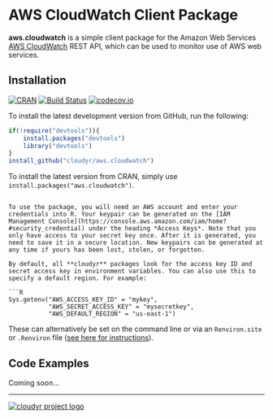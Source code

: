 # AWS CloudWatch Client Package #

**aws.cloudwatch** is a simple client package for the Amazon Web Services [AWS CloudWatch](http://aws.amazon.com/awscloudwatch/) REST API, which can be used to monitor use of AWS web services.

## Installation ##

[![CRAN](http://www.r-pkg.org/badges/version/aws.cloudwatch)](http://cran.r-project.org/package=aws.cloudwatch)
[![Build Status](https://travis-ci.org/cloudyr/aws.cloudwatch.png?branch=master)](https://travis-ci.org/cloudyr/aws.cloudwatch) [![codecov.io](http://codecov.io/github/cloudyr/aws.cloudwatch/coverage.svg?branch=master)](http://codecov.io/github/cloudyr/aws.cloudwatch?branch=master)

To install the latest development version from GitHub, run the following:

```R
if(!require("devtools")){
    install.packages("devtools")
    library("devtools")
}
install_github("cloudyr/aws.cloudwatch")
```

To install the latest version from CRAN, simply use `install.packages("aws.cloudwatch")`.
```

To use the package, you will need an AWS account and enter your credentials into R. Your keypair can be generated on the [IAM Management Console](https://console.aws.amazon.com/iam/home?#security_credential) under the heading *Access Keys*. Note that you only have access to your secret key once. After it is generated, you need to save it in a secure location. New keypairs can be generated at any time if yours has been lost, stolen, or forgotten. 

By default, all **cloudyr** packages look for the access key ID and secret access key in environment variables. You can also use this to specify a default region. For example:

```R
Sys.getenv("AWS_ACCESS_KEY_ID" = "mykey",
           "AWS_SECRET_ACCESS_KEY" = "mysecretkey",
           "AWS_DEFAULT_REGION" = "us-east-1")
```

These can alternatively be set on the command line or via an `Renviron.site` or `.Renviron` file ([see here for instructions](http://cran.r-project.org/web/packages/httr/vignettes/api-packages.html)).


## Code Examples ##

Coming soon...

---
[![cloudyr project logo](http://i.imgur.com/JHS98Y7.png)](https://github.com/cloudyr)
